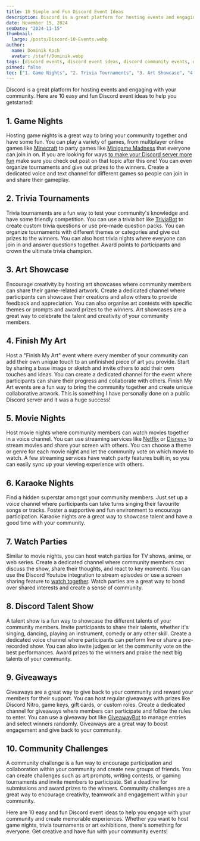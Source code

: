 ```yaml
---
title: 10 Simple and Fun Discord Event Ideas
description: Discord is a great platform for hosting events and engaging with your community. Here are 10 easy and fun Discord event ideas to help you get started.
date: November 15, 2024
seoDate: "2024-11-15"
thumbnail:
  large: /posts/Discord-10-Events.webp
author:
  name: Dominik Koch
  avatar: /staff/Dominik.webp
tags: [discord events, discord event ideas, discord community events, discord community engagement]
pinned: false
toc: ["1. Game Nights", "2. Trivia Tournaments", "3. Art Showcase", "4. Finish My Art", "5. Movie Nights", "6. Karaoke Nights", "7. Watch Parties", "8. Discord Talent Show", "9. Giveaways", "10. Community Challenges"]
---
```


Discord is a great platform for hosting events and engaging with your community. Here are 10 easy and fun Discord event ideas to help you getstarted:

## 1. Game Nights

Hosting game nights is a great way to bring your community together and have some fun. You can play a variety of games, from multiplayer online games like <a href="https://www.minecraft.net/en-us" target="_blank">Minecraft</a> to party games like <a href="https://minigamemadness.net/" target="_blank">Minigame Madness</a> that everyone can join in on. If you are looking for ways [to make your Discord server more fun](/blog/how-to-make-your-discord-server-more-fun) make sure you check out post on that topic after this one! You can even organize tournaments and give out prizes to the winners. Create a dedicated voice and text channel for different games so people can join in and share their gameplay.

## 2. Trivia Tournaments

Trivia tournaments are a fun way to test your community's knowledge and have some friendly competition. You can use a trivia bot like <a href="https://triviabot.co.uk/" target="_blank">TriviaBot</a> to create custom trivia questions or use pre-made question packs. You can organize tournaments with different themes or categories and give out prizes to the winners. You can also host trivia nights where everyone can join in and answer questions together. Award points to participants and crown the ultimate trivia champion.

## 3. Art Showcase

Encourage creativity by hosting art showcases where community members can share their game-related artwork. Create a dedicated channel where participants can showcase their creations and allow others to provide feedback and appreciation. You can also organise art contests with specific themes or prompts and award prizes to the winners. Art showcases are a great way to celebrate the talent and creativity of your community members.

## 4. Finish My Art

Host a "Finish My Art" event where every member of your community can add their own unique touch to an unfinished piece of art you provide. Start by sharing a base image or sketch and invite others to add their own touches and ideas. You can create a dedicated channel for the event where participants can share their progress and collaborate with others. Finish My Art events are a fun way to bring the community together and create unique collaborative artwork. This is something I have personally done on a public Discord server and it was a huge success!

## 5. Movie Nights

Host movie nights where community members can watch movies together in a voice channel. You can use streaming services like <a href="https://www.netflix.com/" target="_blank">Netflix</a> or <a href="https://www.disneyplus.com/" target="_blank">Disney+</a> to stream movies and share your screen with others. You can choose a theme or genre for each movie night and let the community vote on which movie to watch. A few streaming services have watch party features built in, so you can easily sync up your viewing experience with others.

## 6. Karaoke Nights

Find a hidden superstar amongst your community members. Just set up a voice channel where participants can take turns singing their favourite songs or tracks. Foster a supportive and fun environment to encourage participation. Karaoke nights are a great way to showcase talent and have a good time with your community.

## 7. Watch Parties

Similar to movie nights, you can host watch parties for TV shows, anime, or web series. Create a dedicated channel where community members can discuss the show, share their thoughts, and react to key moments. You can use the Discord Youtube integration to stream episodes or use a screen sharing feature to [watch together](https://w2g.tv/en/). Watch parties are a great way to bond over shared interests and create a sense of community.

## 8. Discord Talent Show

A talent show is a fun way to showcase the different talents of your community members. Invite participants to share their talents, whether it's singing, dancing, playing an instrument, comedy or any other skill. Create a dedicated voice channel where participants can perform live or share a pre-recorded show. You can also invite judges or let the community vote on the best performances. Award prizes to the winners and praise the next big talents of your community.

## 9. Giveaways

Giveaways are a great way to give back to your community and reward your members for their support. You can host regular giveaways with prizes like Discord Nitro, game keys, gift cards, or custom roles. Create a dedicated channel for giveaways where members can participate and follow the rules to enter. You can use a giveaway bot like <a href="https://giveaway.boats/" target="_blank">GiveawayBot</a> to manage entries and select winners randomly. Giveaways are a great way to boost engagement and give back to your community.

## 10. Community Challenges

A community challenge is a fun way to encourage participation and collaboration within your community and create new groups of friends. You can create challenges such as art prompts, writing contests, or gaming tournaments and invite members to participate. Set a deadline for submissions and award prizes to the winners. Community challenges are a great way to encourage creativity, teamwork and engagement within your community. 

Here are 10 easy and fun Discord event ideas to help you engage with your community and create memorable experiences. Whether you want to host game nights, trivia tournaments or art exhibitions, there's something for everyone. Get creative and have fun with your community events!
